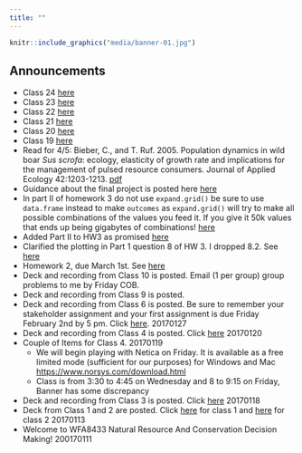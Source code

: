 ```yaml
---
title: ""
---
```


```r
knitr::include_graphics("media/banner-01.jpg")
```
<!--

library(knitr)
rmarkdown::render_site("index.Rmd")# build webpage

# rmarkdown::render_site()# build webpage
# COPY FILES TO DOCS FOR GITHUB.IO
system(paste("xcopy", 
    '"C:/Users/mcolvin/Documents/Teaching/WFA8433-Natural-Resource-Decision-Making/Course-Materials/_site"', 
    '"C:/Users/mcolvin/Documents/Teaching/WFA8433-Natural-Resource-Decision-Making/Docs"',
    "/E /C /H /R /K /O /Y")) 
  q(save="no")  

-->

## Announcements


* Class 24 [here](Class-24.html)
* Class 23 [here](Class-23.html)
* Class 22 [here](Class-22.html)
* Class 21 [here](Class-21.html)
* Class 20 [here](Class-20.html)
* Class 19 [here](Class-19.html)
* Read for 4/5: Bieber, C., and T. Ruf. 2005. Population dynamics in wild boar 
_Sus scrofa_: ecology, elasticity of growth rate and implications for the 
management of pulsed resource consumers. Journal 
of Applied Ecology 42:1203-1213. [pdf](pdfs/B268.pdf)
* Guidance about the final project is posted here [here](final-project.html)
* In part II of homework 3 do not use `expand.grid()`
be sure to use `data.frame` instead to make `outcomes`
as `expand.grid()` will try to make all possible combinations
of the values you feed it.  If you give it 50k values that 
ends up being gigabytes of combinations! [here](hw-03.html)
* Added Part II to HW3 as promised [here](hw-03.html)
* Clarified the plotting in Part 1 question 8 of HW 3. I dropped 8.2. See [here](hw-03.html)
* Homework 2, due March 1st.  See [here](hw-02.html)
* Deck and recording from Class 10 is posted. Email (1 per group) group problems to me by Friday COB.
* Deck and recording from Class 9 is posted. 
* Deck and recording from Class 6 is posted. Be sure to remember your stakeholder assignment and your first assignment is due Friday February 2nd by 5 pm. Click [here](Class-06.html). 20170127
* Deck and recording from Class 4 is posted. Click [here](Class-04.html) 20170120
* Couple of Items for Class 4. 20170119
    * We will begin playing with Netica on Friday. It is available as a free limited mode (sufficient for our purposes) for Windows and Mac [https://www.norsys.com/download.html]( https://www.norsys.com/download.html)
    * Class is from 3:30 to 4:45 on Wednesday and 8 to 9:15 on Friday, Banner has some discrepancy
* Deck and recording from Class 3 is posted. Click [here](Class-03.html) 20170118
* Deck from Class 1 and 2 are posted. Click [here](Class-01.html) for class 1 and [here](Class-02.html) for class 2 20170113
* Welcome to WFA8433 Natural Resource And Conservation Decision Making! 200170111